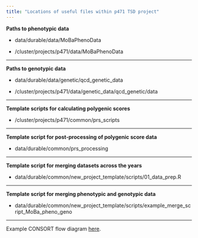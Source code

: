 ```yaml
---
title: "Locations of useful files within p471 TSD project"
---
```


**Paths to phenotypic data**

-   data/durable/data/MoBaPhenoData

-   /cluster/projects/p471/data/MoBaPhenoData

------------------------------------------------------------------------

**Paths to genotypic data**

-   data/durable/data/genetic/qcd_genetic_data

-   /cluster/projects/p471/data/genetic_data/qcd_genetic/data

------------------------------------------------------------------------

**Template scripts for calculating polygenic scores**

-   /cluster/projects/p471/common/prs_scripts

------------------------------------------------------------------------

**Template script for post-processing of polygenic score data**

-   data/durable/common/prs_processing

------------------------------------------------------------------------

**Template script for merging datasets across the years**

-   data/durable/common/new_project_template/scripts/01_data_prep.R

------------------------------------------------------------------------

**Template script for merging phenotypic and genotypic data**

-   data/durable/common/new_project_template/scripts/example_merge_script_MoBa_pheno_geno

------------------------------------------------------------------------

Example CONSORT flow diagram [here](https://docs.google.com/presentation/d/1y0iSaHGcQNgKwZ0-k2Bf-Hhpkh9zQCVE/edit?usp=sharing&ouid=108649025013465970498&rtpof=true&sd=true).
